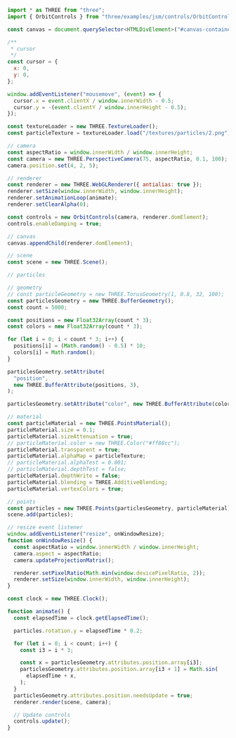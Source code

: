 
<Layout title="Particles - Basics  (Unoptimized)">
  <Example21 title="Particles" description="Basics (Unoptimized)" />
  <div class="h-screen overflow-y-scroll rounded-2xl my-10 md:my-20 container max-w-7xl place-self-center">

```javascript
import * as THREE from "three";
import { OrbitControls } from "three/examples/jsm/controls/OrbitControls.js";

const canvas = document.querySelector<HTMLDivElement>("#canvas-container")!;

/**
 * cursor
 */
const cursor = {
  x: 0,
  y: 0,
};

window.addEventListener("mousemove", (event) => {
  cursor.x = event.clientX / window.innerWidth - 0.5;
  cursor.y = -(event.clientY / window.innerHeight - 0.5);
});

const textureLoader = new THREE.TextureLoader();
const particleTexture = textureLoader.load("/textures/particles/2.png");

// camera
const aspectRatio = window.innerWidth / window.innerHeight;
const camera = new THREE.PerspectiveCamera(75, aspectRatio, 0.1, 100);
camera.position.set(4, 2, 5);

// renderer
const renderer = new THREE.WebGLRenderer({ antialias: true });
renderer.setSize(window.innerWidth, window.innerHeight);
renderer.setAnimationLoop(animate);
renderer.setClearAlpha(0);

const controls = new OrbitControls(camera, renderer.domElement);
controls.enableDamping = true;

// canvas
canvas.appendChild(renderer.domElement);

// scene
const scene = new THREE.Scene();

// particles

// geometry
// const particleGeometry = new THREE.TorusGeometry(1, 0.8, 32, 100);
const particlesGeometry = new THREE.BufferGeometry();
const count = 5000;

const positions = new Float32Array(count * 3);
const colors = new Float32Array(count * 3);

for (let i = 0; i < count * 3; i++) {
  positions[i] = (Math.random() - 0.5) * 10;
  colors[i] = Math.random();
}

particlesGeometry.setAttribute(
  "position",
  new THREE.BufferAttribute(positions, 3),
);

particlesGeometry.setAttribute("color", new THREE.BufferAttribute(colors, 3));

// material
const particleMaterial = new THREE.PointsMaterial();
particleMaterial.size = 0.1;
particleMaterial.sizeAttenuation = true;
// particleMaterial.color = new THREE.Color("#ff88cc");
particleMaterial.transparent = true;
particleMaterial.alphaMap = particleTexture;
// particleMaterial.alphaTest = 0.001;
// particleMaterial.depthTest = false;
particleMaterial.depthWrite = false;
particleMaterial.blending = THREE.AdditiveBlending;
particleMaterial.vertexColors = true;

// points
const particles = new THREE.Points(particlesGeometry, particleMaterial);
scene.add(particles);

// resize event listener
window.addEventListener("resize", onWindowResize);
function onWindowResize() {
  const aspectRatio = window.innerWidth / window.innerHeight;
  camera.aspect = aspectRatio;
  camera.updateProjectionMatrix();

  renderer.setPixelRatio(Math.min(window.devicePixelRatio, 2));
  renderer.setSize(window.innerWidth, window.innerHeight);
}

const clock = new THREE.Clock();

function animate() {
  const elapsedTime = clock.getElapsedTime();

  particles.rotation.y = elapsedTime * 0.2;

  for (let i = 0; i < count; i++) {
    const i3 = i * 3;

    const x = particlesGeometry.attributes.position.array[i3];
    particlesGeometry.attributes.position.array[i3 + 1] = Math.sin(
      elapsedTime + x,
    );
  }
  particlesGeometry.attributes.position.needsUpdate = true;
  renderer.render(scene, camera);

  // Update controls
  controls.update();
}

```

  </div>

</Layout>

